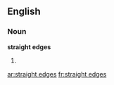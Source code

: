 ==English==
===Noun===
'''straight edges'''
# {{plural of|straight edge}}

[[ar:straight edges]]
[[fr:straight edges]]